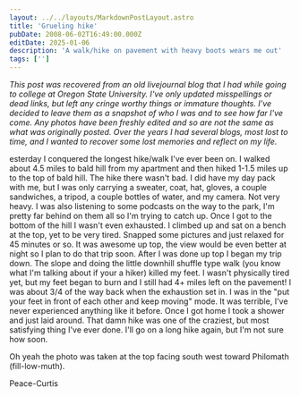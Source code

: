 ```yaml
---
layout: ../../layouts/MarkdownPostLayout.astro
title: 'Grueling hike'
pubDate: 2008-06-02T16:49:00.000Z
editDate: 2025-01-06
description: 'A walk/hike on pavement with heavy boots wears me out'
tags: ['']
---
```



_This post was recovered from an old livejournal blog that I had while going to college at Oregon State University. I've only updated misspellings or dead links, but left any cringe worthy things or immature thoughts. I've decided to leave them as a snapshot of who I was and to see how far I've come. Any photos have been freshly edited and so are not the same as what was originally posted. Over the years I had several blogs, most lost to time, and I wanted to recover some lost memories and reflect on my life._

<DropCap letter='Y' />
esterday I conquered the longest hike/walk I've ever been on. I walked about 4.5 miles to bald hill from
my apartment and then hiked 1-1.5 miles up to the top of bald hill. The hike there wasn't bad. I did
have my day pack with me, but I was only carrying a sweater, coat, hat, gloves, a couple sandwiches,
a tripod, a couple bottles of water, and my camera. Not very heavy. I was also listening to some podcasts
on the way to the park, I'm pretty far behind on them all so I'm trying to catch up. Once I got to the
bottom of the hill I wasn't even exhausted. I climbed up and sat on a bench at the top, yet to be very
tired. Snapped some pictures and just relaxed for 45 minutes or so. It was awesome up top, the view would
be even better at night so I plan to do that trip soon. After I was done up top I began my trip down.
The slope and doing the little downhill shuffle type walk (you know what I'm talking about if your a
hiker) killed my feet. I wasn't physically tired yet, but my feet began to burn and I still had 4+ miles
left on the pavement! I was about 3/4 of the way back when the exhaustion set in. I was in the "put your
feet in front of each other and keep moving" mode. It was terrible, I've never experienced anything like
it before. Once I got home I took a shower and just laid around. That damn hike was one of the craziest,
but most satisfying thing I've ever done. I'll go on a long hike again, but I'm not sure how soon.

Oh yeah the photo was taken at the top facing south west toward Philomath (fill-low-muth).

Peace-Curtis
